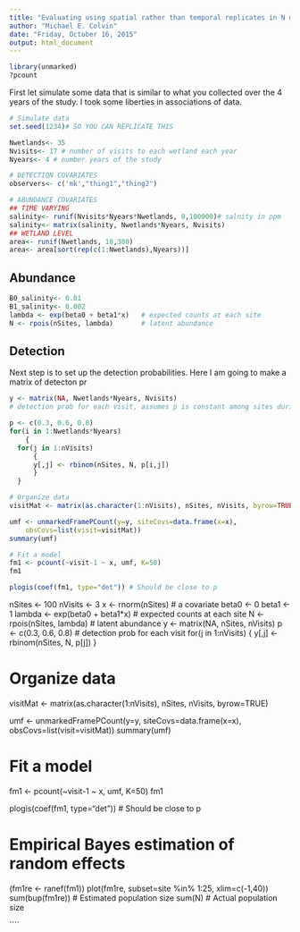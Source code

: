 ```yaml
---
title: "Evaluating using spatial rather than temporal replicates in N mixture models"
author: "Michael E. Colvin"
date: "Friday, October 16, 2015"
output: html_document
---
```



```r
library(unmarked)
?pcount

```

First let simulate some data that is similar to what you collected over the 4 years of the study.  I took some liberties in associations of data.


```r
# Simulate data
set.seed(1234)# SO YOU CAN REPLICATE THIS

Nwetlands<- 35
Nvisits<- 17 # number of visits to each wetland each year
Nyears<- 4 # number years of the study

# DETECTION COVARIATES
observers<- c('mk',"thing1","thing2")

# ABUNDANCE COVARIATES
## TIME VARYING
salinity<- runif(Nvisits*Nyears*Nwetlands, 0,100000)# salnity in ppm
salinity<- matrix(salinity, Nwetlands*Nyears, Nvisits)
## WETLAND LEVEL
area<- runif(Nwetlands, 10,300)
area<- area[sort(rep(c(1:Nwetlands),Nyears))]
```

## Abundance

```r
B0_salinity<- 0.01
B1_salinity<- 0.002
lambda <- exp(beta0 + beta1*x)   # expected counts at each site
N <- rpois(nSites, lambda)       # latent abundance


```

## Detection
Next step is to set up the detection probabilities.  Here I am going to make a matrix of detecton pr

```r
y <- matrix(NA, Nwetlands*Nyears, Nvisits)
# detection prob for each visit, assumes p is constant among sites during visits

p <- c(0.3, 0.6, 0.8) 
for(i in 1:Nwetlands*Nyears)
    {
  for(j in 1:nVisits) 
      {
      y[,j] <- rbinom(nSites, N, p[i,j])
      }
  }
```

```r
# Organize data
visitMat <- matrix(as.character(1:nVisits), nSites, nVisits, byrow=TRUE)

umf <- unmarkedFramePCount(y=y, siteCovs=data.frame(x=x),
    obsCovs=list(visit=visitMat))
summary(umf)
```

```r
# Fit a model
fm1 <- pcount(~visit-1 ~ x, umf, K=50)
fm1

plogis(coef(fm1, type="det")) # Should be close to p

```





nSites <- 100
nVisits <- 3
x <- rnorm(nSites)               # a covariate
beta0 <- 0
beta1 <- 1
lambda <- exp(beta0 + beta1*x)   # expected counts at each site
N <- rpois(nSites, lambda)       # latent abundance
y <- matrix(NA, nSites, nVisits)
p <- c(0.3, 0.6, 0.8)            # detection prob for each visit
for(j in 1:nVisits) {
  y[,j] <- rbinom(nSites, N, p[j])
  }

# Organize data
visitMat <- matrix(as.character(1:nVisits), nSites, nVisits, byrow=TRUE)

umf <- unmarkedFramePCount(y=y, siteCovs=data.frame(x=x),
    obsCovs=list(visit=visitMat))
summary(umf)

# Fit a model
fm1 <- pcount(~visit-1 ~ x, umf, K=50)
fm1

plogis(coef(fm1, type="det")) # Should be close to p


# Empirical Bayes estimation of random effects
(fm1re <- ranef(fm1))
plot(fm1re, subset=site %in% 1:25, xlim=c(-1,40))
sum(bup(fm1re))         # Estimated population size
sum(N)                  # Actual population size



````
